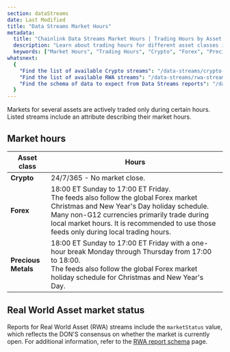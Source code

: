 ```yaml
---
section: dataStreams
date: Last Modified
title: "Data Streams Market Hours"
metadata:
  title: "Chainlink Data Streams Market Hours | Trading Hours by Asset Class"
  description: "Learn about trading hours for different asset classes in Chainlink Data Streams including cryptocurrency, forex, and precious metals market schedules."
  keywords: ["Market Hours", "Trading Hours", "Crypto", "Forex", "Precious Metals", "Data Streams"]
whatsnext:
  {
    "Find the list of available Crypto streams": "/data-streams/crypto-streams",
    "Find the list of available RWA streams": "/data-streams/rwa-streams",
    "Find the schema of data to expect from Data Streams reports": "/data-streams/reference/report-schema",
  }
---
```


Markets for several assets are actively traded only during certain hours. Listed streams include an attribute describing their market hours.

## Market hours

| Asset class         | Hours                                                                                                                                                                                                                                                                           |
| ------------------- | ------------------------------------------------------------------------------------------------------------------------------------------------------------------------------------------------------------------------------------------------------------------------------- |
| **Crypto**          | 24/7/365 - No market close.                                                                                                                                                                                                                                                     |
| **Forex**           | 18:00 ET Sunday to 17:00 ET Friday. <br/> The feeds also follow the global Forex market Christmas and New Year's Day holiday schedule. Many non-G12 currencies primarily trade during local market hours. It is recommended to use those feeds only during local trading hours. |
| **Precious Metals** | 18:00 ET Sunday to 17:00 ET Friday with a one-hour break Monday through Thursday from 17:00 to 18:00. <br/> The feeds also follow the global Forex market holiday schedule for Christmas and New Year's Day.                                                                    |

## Real World Asset market status

Reports for Real World Asset (RWA) streams include the `marketStatus` value, which reflects the DON'S consensus on whether the market is currently open. For additional information, refer to the [RWA report schema](/data-streams/reference/report-schema-v4) page.
